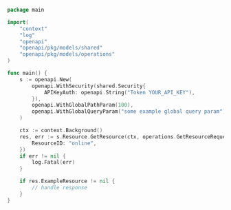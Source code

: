 ```go showLineNumbers copy filename="Get Resource usage example"
package main

import(
	"context"
	"log"
	"openapi"
	"openapi/pkg/models/shared"
	"openapi/pkg/models/operations"
)

func main() {
    s := openapi.New(
        openapi.WithSecurity(shared.Security{
            APIKeyAuth: openapi.String("Token YOUR_API_KEY"),
        }),
        openapi.WithGlobalPathParam(100),
        openapi.WithGlobalQueryParam("some example global query param"),
    )

    ctx := context.Background()
    res, err := s.Resource.GetResource(ctx, operations.GetResourceRequest{
        ResourceID: "online",
    })
    if err != nil {
        log.Fatal(err)
    }

    if res.ExampleResource != nil {
        // handle response
    }
}
```
